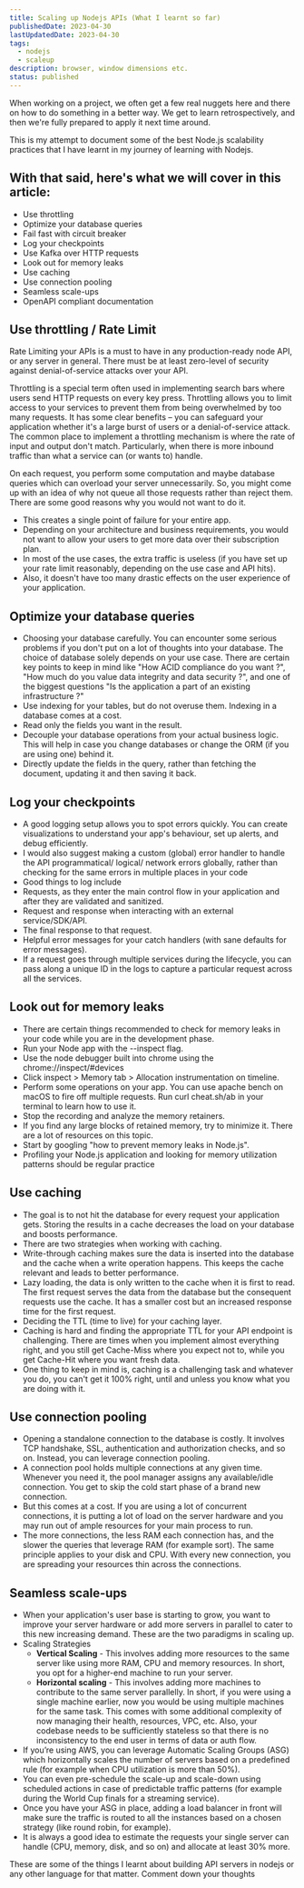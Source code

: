 ```yaml
---
title: Scaling up Nodejs APIs (What I learnt so far)
publishedDate: 2023-04-30
lastUpdatedDate: 2023-04-30
tags:
  - nodejs
  - scaleup
description: browser, window dimensions etc.
status: published
---
```


When working on a project, we often get a few real nuggets here and there on how to do something in a better way. We get to learn retrospectively, and then we're fully prepared to apply it next time around.

This is my attempt to document some of the best Node.js scalability practices that I have learnt in my journey of learning with Nodejs.

## With that said, here's what we will cover in this article:

- Use throttling
- Optimize your database queries
- Fail fast with circuit breaker
- Log your checkpoints
- Use Kafka over HTTP requests
- Look out for memory leaks
- Use caching
- Use connection pooling
- Seamless scale-ups
- OpenAPI compliant documentation

## Use throttling / Rate Limit

Rate Limiting your APIs is a must to have in any production-ready node API, or any server in general. There must be at least zero-level of security against denial-of-service attacks over your API.

Throttling is a special term often used in implementing search bars where users send HTTP requests on every key press. Throttling allows you to limit access to your services to prevent them from being overwhelmed by too many requests. It has some clear benefits – you can safeguard your application whether it's a large burst of users or a denial-of-service attack. The common place to implement a throttling mechanism is where the rate of input and output don't match. Particularly, when there is more inbound traffic than what a service can (or wants to) handle.

On each request, you perform some computation and maybe database queries which can overload your server unnecessarily. So, you might come up with an idea of why not queue all those requests rather than reject them. There are some good reasons why you would not want to do it.

- This creates a single point of failure for your entire app.
- Depending on your architecture and business requirements, you would not want to allow your users to get more data over their subscription plan.
- In most of the use cases, the extra traffic is useless (if you have set up your rate limit reasonably, depending on the use case and API hits).
- Also, it doesn't have too many drastic effects on the user experience of your application.

## Optimize your database queries

- Choosing your database carefully. You can encounter some serious problems if you don't put on a lot of thoughts into your database. The choice of database solely depends on your use case. There are certain key points to keep in mind like "How ACID compliance do you want ?", "How much do you value data integrity and data security ?", and one of the biggest questions "Is the application a part of an existing infrastructure ?"
- Use indexing for your tables, but do not overuse them. Indexing in a database comes at a cost.
- Read only the fields you want in the result.
- Decouple your database operations from your actual business logic. This will help in case you change databases or change the ORM (if you are using one) behind it.
- Directly update the fields in the query, rather than fetching the document, updating it and then saving it back.

## Log your checkpoints

- A good logging setup allows you to spot errors quickly. You can create visualizations to understand your app's behaviour, set up alerts, and debug efficiently.
- I would also suggest making a custom (global) error handler to handle the API programmatical/ logical/ network errors globally, rather than checking for the same errors in multiple places in your code
- Good things to log include
- Requests, as they enter the main control flow in your application and after they are validated and sanitized.
- Request and response when interacting with an external service/SDK/API.
- The final response to that request.
- Helpful error messages for your catch handlers (with sane defaults for error messages).
- If a request goes through multiple services during the lifecycle, you can pass along a unique ID in the logs to capture a particular request across all the services.

## Look out for memory leaks

- There are certain things recommended to check for memory leaks in your code while you are in the development phase.
- Run your Node app with the --inspect flag.
- Use the node debugger built into chrome using the chrome://inspect/#devices
- Click inspect > Memory tab > Allocation instrumentation on timeline.
- Perform some operations on your app. You can use apache bench on macOS to fire off multiple requests. Run curl cheat.sh/ab in your terminal to learn how to use it.
- Stop the recording and analyze the memory retainers.
- If you find any large blocks of retained memory, try to minimize it. There are a lot of resources on this topic.
- Start by googling "how to prevent memory leaks in Node.js".
- Profiling your Node.js application and looking for memory utilization patterns should be regular practice

## Use caching

- The goal is to not hit the database for every request your application gets. Storing the results in a cache decreases the load on your database and boosts performance.
- There are two strategies when working with caching.
- Write-through caching makes sure the data is inserted into the database and the cache when a write operation happens. This keeps the cache relevant and leads to better performance.
- Lazy loading, the data is only written to the cache when it is first to read. The first request serves the data from the database but the consequent requests use the cache. It has a smaller cost but an increased response time for the first request.
- Deciding the TTL (time to live) for your caching layer.
- Caching is hard and finding the appropriate TTL for your API endpoint is challenging. There are times when you implement almost everything right, and you still get Cache-Miss where you expect not to, while you get Cache-Hit where you want fresh data.
- One thing to keep in mind is, caching is a challenging task and whatever you do, you can't get it 100% right, until and unless you know what you are doing with it.

## Use connection pooling

- Opening a standalone connection to the database is costly. It involves TCP handshake, SSL, authentication and authorization checks, and so on. Instead, you can leverage connection pooling.
- A connection pool holds multiple connections at any given time. Whenever you need it, the pool manager assigns any available/idle connection. You get to skip the cold start phase of a brand new connection.
- But this comes at a cost. If you are using a lot of concurrent connections, it is putting a lot of load on the server hardware and you may run out of ample resources for your main process to run.
- The more connections, the less RAM each connection has, and the slower the queries that leverage RAM (for example sort). The same principle applies to your disk and CPU. With every new connection, you are spreading your resources thin across the connections.

## Seamless scale-ups

- When your application's user base is starting to grow, you want to improve your server hardware or add more servers in parallel to cater to this new increasing demand. These are the two paradigms in scaling up.
- Scaling Strategies
  - **Vertical Scaling** - This involves adding more resources to the same server like using more RAM, CPU and memory resources. In short, you opt for a higher-end machine to run your server.
  - **Horizontal scaling** - This involves adding more machines to contribute to the same server parallelly. In short, if you were using a single machine earlier, now you would be using multiple machines for the same task. This comes with some additional complexity of now managing their health, resources, VPC, etc. Also, your codebase needs to be sufficiently stateless so that there is no inconsistency to the end user in terms of data or auth flow.
- If you’re using AWS, you can leverage Automatic Scaling Groups (ASG) which horizontally scales the number of servers based on a predefined rule (for example when CPU utilization is more than 50%).
- You can even pre-schedule the scale-up and scale-down using scheduled actions in case of predictable traffic patterns (for example during the World Cup finals for a streaming service).
- Once you have your ASG in place, adding a load balancer in front will make sure the traffic is routed to all the instances based on a chosen strategy (like round robin, for example).
- It is always a good idea to estimate the requests your single server can handle (CPU, memory, disk, and so on) and allocate at least 30% more.

These are some of the things I learnt about building API servers in nodejs or any other language for that matter. Comment down your thoughts
